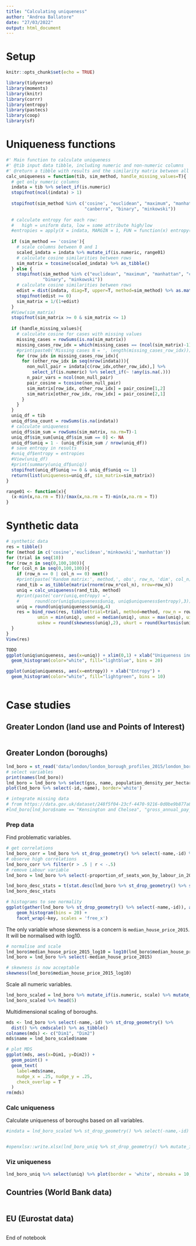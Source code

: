 ```yaml
---
title: "Calculating uniqueness"
author: "Andrea Ballatore"
date: "27/03/2022"
output: html_document
---
```

# Setup 

```r
knitr::opts_chunk$set(echo = TRUE)

library(tidyverse)
library(moments)
library(knitr)
library(corrr)
library(entropy)
library(pastecs)
library(coop)
library(sf)
```

# Uniqueness functions

```r

#' Main function to calculate uniqueness 
#' @tib input data tibble, including numeric and non-numeric columns
#' @return a tibble with results and the similarity matrix between all rows.
calc_uniqueness = function(tib, sim_method, handle_missing_values=T){
  # get only numeric columns
  indata = tib %>% select_if(is.numeric)
  stopifnot(ncol(indata) > 1)
  
  stopifnot(sim_method %in% c('cosine', "euclidean", "maximum", "manhattan",
                              "canberra", "binary", "minkowski"))
  
  # calculate entropy for each row: 
  #   high = uniform data, low = some attribute high/low
  #entropies = apply(X = indata, MARGIN = 1, FUN = function(x) entropy(x[!is.na(x)]))
  
  if (sim_method == 'cosine'){
    # scale columns between 0 and 1
    scaled_indata = indata %>% mutate_if(is.numeric, range01)
    # calculate cosine similarities between rows
    sim_matrix = tcosine(scaled_indata) %>% as_tibble()
  } else {
    stopifnot(sim_method %in% c("euclidean", "maximum", "manhattan", "canberra", 
              "binary", "minkowski"))
    # calculate cosine similarities between rows
    edist = dist(indata, diag=T, upper=T, method=sim_method) %>% as.matrix() %>% as_tibble()
    stopifnot(edist >= 0)
    sim_matrix = 1/(1+edist)
  }
  #View(sim_matrix)
  stopifnot(sim_matrix >= 0 & sim_matrix <= 1)
  
  if (handle_missing_values){
    # calculate cosine for cases with missing values
    missing_cases = rowSums(is.na(sim_matrix))
    missing_cases_row_idx = which(missing_cases == (ncol(sim_matrix)-1))
    #print(paste0('Missing cases N = ', length(missing_cases_row_idx)))
    for (row_idx in missing_cases_row_idx){
      for (other_row_idx in seq(nrow(indata))){
        non_null_pair = indata[c(row_idx,other_row_idx),] %>% 
          select_if(is.numeric) %>% select_if(~ !any(is.na(.)))
        n_pair_vars = ncol(non_null_pair)
        pair_cosine = tcosine(non_null_pair)
        sim_matrix[row_idx, other_row_idx] = pair_cosine[1,2]
        sim_matrix[other_row_idx, row_idx] = pair_cosine[2,1]
      }
    }
  }
  uniq_df = tib
  uniq_df$na_count = rowSums(is.na(indata))
  # calculate uniqueness
  uniq_df$sim_sum = rowSums(sim_matrix, na.rm=T)-1
  uniq_df$sim_sum[uniq_df$sim_sum == 0] <- NA
  uniq_df$uniq = 1 - (uniq_df$sim_sum / nrow(uniq_df))
  # save entropy in results
  #uniq_df$entropy = entropies
  #View(uniq_df)
  #print(summary(uniq_df$uniq))
  stopifnot(uniq_df$uniq >= 0 & uniq_df$uniq <= 1)
  return(list(uniqueness=uniq_df, sim_matrix=sim_matrix))
}

range01 <- function(x){
  (x-min(x,na.rm = T))/(max(x,na.rm = T)-min(x,na.rm = T))
}
```

# Synthetic data

```r

# synthetic data
res = tibble()
for (method in c('cosine','euclidean','minkowski','manhattan'))
for (trial in seq(10))
for (row_n in seq(0,100,100)){
  for (col_n in seq(0,100,100)){
    if (row_n == 0 | col_n == 0) next()
    #print(paste('Random matrix:', method,', obs', row_n, 'dim', col_n))
    rand_tib = as_tibble(matrix(rnorm(row_n*col_n), nrow=row_n))
    uniq = calc_uniqueness(rand_tib, method)
    #print(paste('corr(uniq,entropy) =', 
    #      round(cor(uniq$uniqueness$uniq, uniq$uniqueness$entropy),3)))
    uniq = round(uniq$uniqueness$uniq,4)
    res = bind_rows(res, tibble(trial=trial, method=method, row_n = row_n, col_n = col_n,
            umin = min(uniq), umed = median(uniq), umax = max(uniq), uiqr = IQR(uniq),
            uskew = round(skewness(uniq),2), ukurt = round(kurtosis(uniq),2)))
  }
}
View(res)

TODO
ggplot(uniq$uniqueness, aes(x=uniq)) + xlim(0,1) + xlab("Uniqueness index") + 
  geom_histogram(color="white", fill="lightblue", bins = 20)

ggplot(uniq$uniqueness, aes(x=entropy)) + xlab("Entropy") + 
  geom_histogram(color="white", fill="lightgreen", bins = 10)



```

# Case studies

## Greater London (land use and Points of Interest)

```r

```

## Greater London (boroughs)

```r
lnd_boro = st_read('data/london/london_borough_profiles_2015/london_boroughs_profiles_2015.geojson')
# select variables
print(names(lnd_boro))
lnd_boro = lnd_boro %>% select(gss, name, population_density_per_hectare_2017, average_age_2017, pc_of_resident_population_born_abroad_2015, employment_rate_pc_2015, modelled_household_median_income_estimates_2012_13, proportion_of_seats_won_by_conservatives_in_2014_election, proportion_of_seats_won_by_labour_in_2014_election, median_house_price_2015) %>% rename(id = gss)
plot(lnd_boro %>% select(-id,-name), border='white')

# integrate missing data
# from https://data.gov.uk/dataset/248f5f04-23cf-4470-9216-0d0be9b877a8/london-borough-profiles-and-atlas/datafile/1e5d5226-a1a7-4097-afbf-d3bd39226c39/preview
#lnd_boro[lnd_boro$name == "Kensington and Chelsea", "gross_annual_pay_2016"] = 63620
```
### Prep data

Find problematic variables.

```r
# get correlations
lnd_boro_corr = lnd_boro %>% st_drop_geometry() %>% select(-name,-id) %>% correlate(method='kendall') %>% stretch()
# observe high correlations
lnd_boro_corr %>% filter(r > .5 | r < -.5)
# remove Labour variable
lnd_boro = lnd_boro %>% select(-proportion_of_seats_won_by_labour_in_2014_election)
```

```r
lnd_boro_desc_stats = t(stat.desc(lnd_boro %>% st_drop_geometry() %>% select(-id,-name), norm=T))
lnd_boro_desc_stats
```

```r
# histograms to see normality
ggplot(gather(lnd_boro %>% st_drop_geometry() %>% select(-name,-id)), aes(value)) + 
    geom_histogram(bins = 20) + 
    facet_wrap(~key, scales = 'free_x')
```
The only variable whose skewness is a concern is `median_house_price_2015`. It will be normalised with log10.

```r
# normalise and scale
lnd_boro$median_house_price_2015_log10 = log10(lnd_boro$median_house_price_2015+1)
lnd_boro = lnd_boro %>% select(-median_house_price_2015)

# skewness is now acceptable
skewness(lnd_boro$median_house_price_2015_log10)
```

Scale all numeric variables.

```r
lnd_boro_scaled = lnd_boro %>% mutate_if(is.numeric, scale) %>% mutate_if(is.numeric, range01)
lnd_boro_scaled %>% head(5)
```

Multidimensional scaling of boroughs.

```r
mds <- lnd_boro %>% select(-name,-id) %>% st_drop_geometry() %>%
  dist() %>% cmdscale() %>% as_tibble()
colnames(mds) <- c("Dim1", "Dim2")
mds$name = lnd_boro_scaled$name

# plot MDS
ggplot(mds, aes(x=Dim1, y=Dim2)) +
  geom_point() +
  geom_text(
    label=mds$name, 
    nudge_x = .25, nudge_y = .25, 
    check_overlap = T
  )
rm(mds)
```


### Calc uniqueness

Calculate uniqueness of boroughs based on all variables.

```r
#indata = lnd_boro_scaled %>% st_drop_geometry() %>% select(-name,-id)


#openxlsx::write.xlsx(lnd_boro_uniq %>% st_drop_geometry() %>% mutate_if(is.numeric, round, 4), 'analysis/london_boroughs_scaled_uniqueness.xlsx')

```

### Viz uniqueness 

```r
lnd_boro_uniq %>% select(uniq) %>% plot(border = 'white', nbreaks = 10, breaks='pretty')
```



## Countries (World Bank data)

```r

```

## EU (Eurostat data)


```r

```

End of notebook
